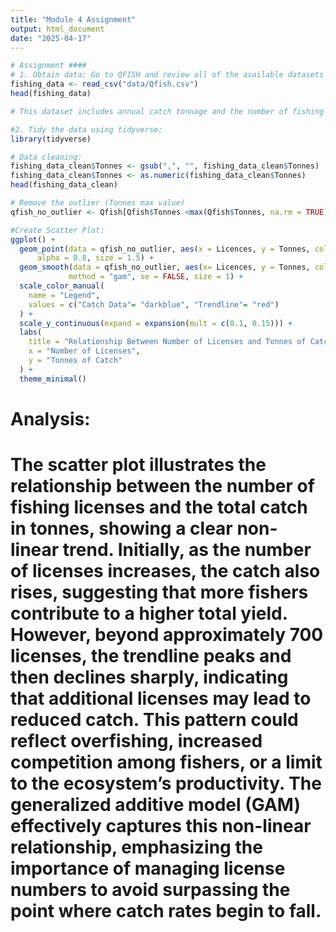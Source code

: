 ```yaml
---
title: "Module 4 Assignment"
output: html_document
date: "2025-04-17"
---
```


```r
# Assignment ####
# 1. Obtain data; Go to QFISH and review all of the available datasets that you could analyse
fishing_data <- read_csv("data/Qfish.csv")
head(fishing_data)

# This dataset includes annual catch tonnage and the number of fishing licenses issued. The goal was to explore how the number of licenses correlates with catch quantity over time.
```
```r
#2. Tidy the data using tidyverse:
library(tidyverse)

# Data cleaning:
fishing_data_clean$Tonnes <- gsub(",", "", fishing_data_clean$Tonnes)
fishing_data_clean$Tonnes <- as.numeric(fishing_data_clean$Tonnes)
head(fishing_data_clean)
```
```r
# Remove the outlier (Tonnes max value)
qfish_no_outlier <- Qfish[Qfish$Tonnes <max(Qfish$Tonnes, na.rm = TRUE),]

#Create Scatter Plot:
ggplot() +
  geom_point(data = qfish_no_outlier, aes(x = Licences, y = Tonnes, color = "Catch Data"),
      alpha = 0.8, size = 1.5) +
  geom_smooth(data = qfish_no_outlier, aes(x= Licences, y = Tonnes, colour = "Trendline"),
             method = "gam", se = FALSE, size = 1) +
  scale_color_manual(
    name = "Legend",
    values = c("Catch Data"= "darkblue", "Trendline"= "red")
  ) +
  scale_y_continuous(expand = expansion(mult = c(0.1, 0.15))) +
  labs(
    title = "Relationship Between Number of Licenses and Tonnes of Catch",
    x = "Number of Licenses",
    y = "Tonnes of Catch"
  ) +
  theme_minimal()
```

# Analysis:
# The scatter plot illustrates the relationship between the number of fishing licenses and the total catch in tonnes, showing a clear non-linear trend. Initially, as the number of licenses increases, the catch also rises, suggesting that more fishers contribute to a higher total yield. However, beyond approximately 700 licenses, the trendline peaks and then declines sharply, indicating that additional licenses may lead to reduced catch. This pattern could reflect overfishing, increased competition among fishers, or a limit to the ecosystem's productivity. The generalized additive model (GAM) effectively captures this non-linear relationship, emphasizing the importance of managing license numbers to avoid surpassing the point where catch rates begin to fall.

